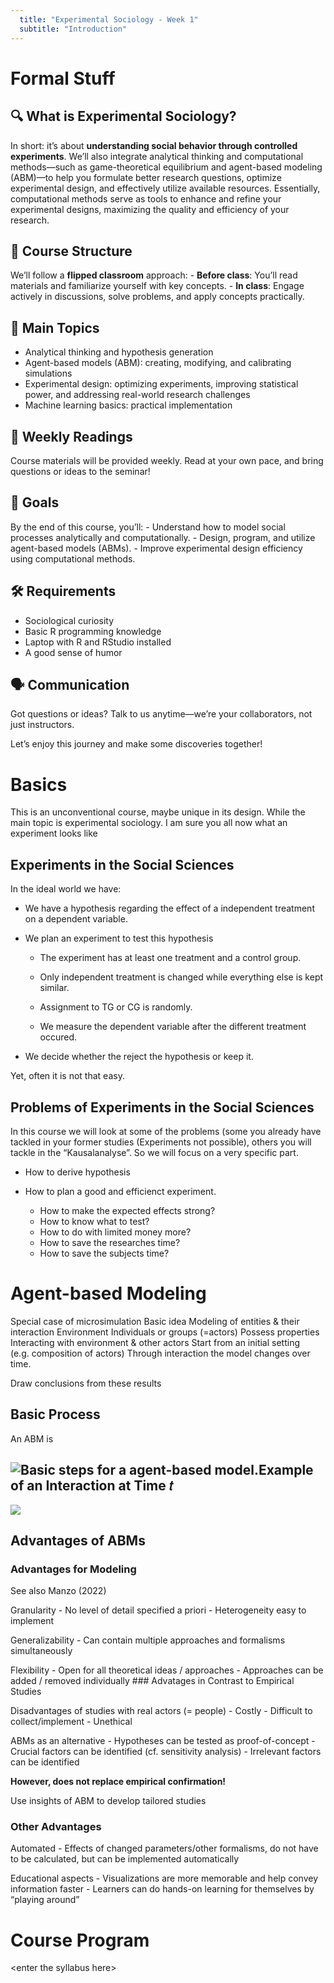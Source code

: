 ```yaml
---
  title: "Experimental Sociology - Week 1"
  subtitle: "Introduction"
---
```


# Formal Stuff

## 🔍 What is Experimental Sociology?

In short: it's about **understanding social behavior through controlled experiments**. We'll also integrate analytical thinking and computational methods—such as game-theoretical equilibrium and agent-based modeling (ABM)—to help you formulate better research questions, optimize experimental design, and effectively utilize available resources. Essentially, computational methods serve as tools to enhance and refine your experimental designs, maximizing the quality and efficiency of your research.

## 🧩 Course Structure

We'll follow a **flipped classroom** approach: - **Before class**: You'll read materials and familiarize yourself with key concepts. - **In class**: Engage actively in discussions, solve problems, and apply concepts practically.

## 📌 Main Topics

-   Analytical thinking and hypothesis generation
-   Agent-based models (ABM): creating, modifying, and calibrating simulations
-   Experimental design: optimizing experiments, improving statistical power, and addressing real-world research challenges
-   Machine learning basics: practical implementation

## 📖 Weekly Readings

Course materials will be provided weekly. Read at your own pace, and bring questions or ideas to the seminar!

## 🎯 Goals

By the end of this course, you'll: - Understand how to model social processes analytically and computationally. - Design, program, and utilize agent-based models (ABMs). - Improve experimental design efficiency using computational methods.

## 🛠️ Requirements

-   Sociological curiosity
-   Basic R programming knowledge
-   Laptop with R and RStudio installed
-   A good sense of humor

## 🗣️ Communication

Got questions or ideas? Talk to us anytime—we're your collaborators, not just instructors.

Let's enjoy this journey and make some discoveries together!

# Basics

This is an unconventional course, maybe unique in its design. While the main topic is experimental sociology. I am sure you all now what an experiment looks like

## Experiments in the Social Sciences

In the ideal world we have:

-   We have a hypothesis regarding the effect of a independent treatment on a dependent variable.

-   We plan an experiment to test this hypothesis

    -   The experiment has at least one treatment and a control group.

    -   Only independent treatment is changed while everything else is kept similar.

    -   Assignment to TG or CG is randomly.

    -   We measure the dependent variable after the different treatment occured.

-   We decide whether the reject the hypothesis or keep it.

Yet, often it is not that easy.

## Problems of Experiments in the Social Sciences

In this course we will look at some of the problems (some you already have tackled in your former studies (Experiments not possible), others you will tackle in the "Kausalanalyse". So we will focus on a very specific part.

-   How to derive hypothesis

-   How to plan a good and efficienct experiment.

    -   How to make the expected effects strong?
    -   How to know what to test?
    -   How to do with limited money more?
    -   How to save the researches time?
    -   How to save the subjects time?

# Agent-based Modeling

Special case of microsimulation Basic idea Modeling of entities & their interaction Environment Individuals or groups (=actors) Possess properties Interacting with environment & other actors Start from an initial setting (e.g. composition of actors) Through interaction the model changes over time.

Draw conclusions from these results

## Basic Process

An ABM is

## ![Basic steps for a agent-based model.](images/clipboard-4137121222.png)Example of an Interaction at Time 𝑡

![](images/clipboard-3033617992.png)

## Advantages of ABMs

### Advantages for Modeling

See also Manzo (2022)

Granularity - No level of detail specified a priori - Heterogeneity easy to implement

Generalizability - Can contain multiple approaches and formalisms simultaneously

Flexibility - Open for all theoretical ideas / approaches - Approaches can be added / removed individually \### Advatages in Contrast to Empirical Studies

Disadvantages of studies with real actors (= people) - Costly - Difficult to collect/implement - Unethical

ABMs as an alternative - Hypotheses can be tested as proof-of-concept - Crucial factors can be identified (cf. sensitivity analysis) - Irrelevant factors can be identified

**However, does not replace empirical confirmation!**

Use insights of ABM to develop tailored studies

### Other Advantages

Automated - Effects of changed parameters/other formalisms, do not have to be calculated, but can be implemented automatically

Educational aspects - Visualizations are more memorable and help convey information faster - Learners can do hands-on learning for themselves by “playing around”

# Course Program

\<enter the syllabus here\>
